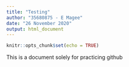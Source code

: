 ```yaml
---
title: "Testing"
author: "35680875 - E Magee"
date: "26 November 2020"
output: html_document
---
```


```r
knitr::opts_chunk$set(echo = TRUE)
```

This is a document solely for practicing github
